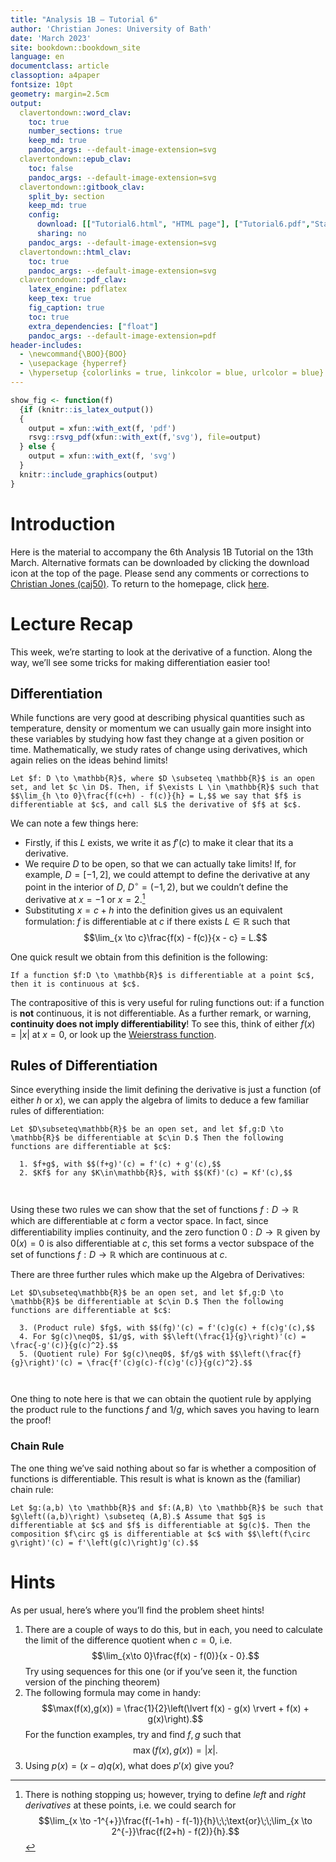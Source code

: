 ```yaml
---
title: "Analysis 1B — Tutorial 6"
author: 'Christian Jones: University of Bath'
date: 'March 2023'
site: bookdown::bookdown_site
language: en
documentclass: article
classoption: a4paper
fontsize: 10pt
geometry: margin=2.5cm
output:
  clavertondown::word_clav:
    toc: true
    number_sections: true
    keep_md: true
    pandoc_args: --default-image-extension=svg
  clavertondown::epub_clav:
    toc: false
    pandoc_args: --default-image-extension=svg
  clavertondown::gitbook_clav:
    split_by: section
    keep_md: true
    config:
      download: [["Tutorial6.html", "HTML page"], ["Tutorial6.pdf","Standard print PDF"], ["Tutorial6Clear.pdf","Clear print PDF"], ["Tutorial6Large.pdf","Large print PDF"], ["Tutorial6.docx","Accessible Word document"], ["Tutorial6.epub","Accessible EPub book" ]]
      sharing: no
    pandoc_args: --default-image-extension=svg
  clavertondown::html_clav:
    toc: true
    pandoc_args: --default-image-extension=svg
  clavertondown::pdf_clav:
    latex_engine: pdflatex
    keep_tex: true
    fig_caption: true
    toc: true
    extra_dependencies: ["float"]
    pandoc_args: --default-image-extension=pdf
header-includes:
  - \newcommand{\BOO}{BOO}
  - \usepackage {hyperref}
  - \hypersetup {colorlinks = true, linkcolor = blue, urlcolor = blue}
---
```

<!-- This is needed since I am working with svg files from mathcha.io. It converts the graphics files to something that can be used in the pdf files. Code taken from https://stackoverflow.com/questions/50165404/how-to-make-a-pdf-using-bookdown-including-svg-images/56044642#56044642 -->
```r
show_fig <- function(f)
  {if (knitr::is_latex_output())
  {
    output = xfun::with_ext(f, 'pdf')
    rsvg::rsvg_pdf(xfun::with_ext(f,'svg'), file=output)
  } else {
    output = xfun::with_ext(f, 'svg')
  }
  knitr::include_graphics(output)
}
```
\newpage
\pagenumbering{arabic}

# Introduction {-}
Here is the material to accompany the 6th Analysis 1B Tutorial on the 13th March. Alternative formats can be downloaded by clicking the download icon at the top of the page. Please send any comments or corrections to [Christian Jones (caj50)](mailto:caj50@bath.ac.uk). To return to the homepage, click [here](http://caj50.github.io/tutoring.html).

<!--<details open>
<summary>Want to ruin the surprise?</summary>
<br>
Well, you asked for it!
</details>-->

# Lecture Recap
This week, we're starting to look at the derivative of a function. Along the way, we'll see some tricks for making differentiation easier too!

## Differentiation
While functions are very good at describing physical quantities such as temperature, density or momentum we can usually gain more insight into these variables by studying how fast they change at a given position or time. Mathematically, we study rates of change using derivatives, which again relies on the ideas behind limits!

```definition
Let $f: D \to \mathbb{R}$, where $D \subseteq \mathbb{R}$ is an open set, and let $c \in D$. Then, if $\exists L \in \mathbb{R}$ such that $$\lim_{h \to 0}\frac{f(c+h) - f(c)}{h} = L,$$ we say that $f$ is differentiable at $c$, and call $L$ the derivative of $f$ at $c$.
```
We can note a few things here:

*  Firstly, if this $L$ exists, we write it as $f'(c)$ to make it clear that its a derivative.
*  We require $D$ to be open, so that we can actually take limits! If, for example, $D = [-1,2]$, we could attempt to define the derivative at any point in the interior of $D$, $D^{\circ} = (-1,2)$, but we couldn't define the derivative at $x = -1$ or $x = 2$.[^4]
*  Substituting $x = c+h$ into the definition gives us an equivalent formulation: $f$ is differentiable at $c$ if there exists $L\in\mathbb{R}$ such that $$\lim_{x \to c}\frac{f(x) - f(c)}{x - c} = L.$$

One quick result we obtain from this definition is the following:
```proposition
If a function $f:D \to \mathbb{R}$ is differentiable at a point $c$, then it is continuous at $c$.
```
The contrapositive of this is very useful for ruling functions out: if a function is **not** continuous, it is not differentiable. As a further remark, or warning, **continuity does not imply differentiability**! To see this, think of either $f(x) = \lvert x \rvert$ at $x = 0$, or look up the [Weierstrass function](https://en.wikipedia.org/wiki/Weierstrass_function). 

[^4]: There is nothing stopping us; however, trying to define *left* and *right derivatives* at these points, i.e. we could search for $$\lim_{x \to -1^{+}}\frac{f(-1+h) - f(-1)}{h}\;\;\text{or}\;\;\lim_{x \to 2^{-}}\frac{f(2+h) - f(2)}{h}.$$

## Rules of Differentiation {#diff}
Since everything inside the limit defining the derivative is just a function (of either $h$ or $x$), we can apply the algebra of limits to deduce a few familiar rules of differentiation:

```theorem
Let $D\subseteq\mathbb{R}$ be an open set, and let $f,g:D \to \mathbb{R}$ be differentiable at $c\in D.$ Then the following functions are differentiable at $c$:
  
  1. $f+g$, with $$(f+g)'(c) = f'(c) + g'(c),$$
  2. $Kf$ for any $K\in\mathbb{R}$, with $$(Kf)'(c) = Kf'(c),$$
  
  
```

Using these two rules we can show that the set of functions $f:D\to\mathbb{R}$ which are differentiable at $c$ form a vector space. In fact, since differentiability implies continuity, and the zero function $0:D \to \mathbb{R}$ given by $0(x) = 0$ is also differentiable at $c$, this set forms a vector subspace of the set of functions $f:D \to \mathbb{R}$ which are continuous at $c$.

There are three further rules which make up the Algebra of Derivatives:

```theorem
Let $D\subseteq\mathbb{R}$ be an open set, and let $f,g:D \to \mathbb{R}$ be differentiable at $c\in D.$ Then the following functions are differentiable at $c$:
  
  3. (Product rule) $fg$, with $$(fg)'(c) = f'(c)g(c) + f(c)g'(c),$$
  4. For $g(c)\neq0$, $1/g$, with $$\left(\frac{1}{g}\right)'(c) = \frac{-g'(c)}{g(c)^2}.$$
  5. (Quotient rule) For $g(c)\neq0$, $f/g$ with $$\left(\frac{f}{g}\right)'(c) = \frac{f'(c)g(c)-f(c)g'(c)}{g(c)^2}.$$
  
  
```

One thing to note here is that we can obtain the quotient rule by applying the product rule to the functions $f$ and $1/g$, which saves you having to learn the proof!

### Chain Rule
The one thing we've said nothing about so far is whether a composition of functions is differentiable. This result is what is known as the (familiar) chain rule:

```theorem
Let $g:(a,b) \to \mathbb{R}$ and $f:(A,B) \to \mathbb{R}$ be such that $g\left((a,b)\right) \subseteq (A,B).$ Assume that $g$ is differentiable at $c$ and $f$ is differentiable at $g(c)$. Then the composition $f\circ g$ is differentiable at $c$ with $$\left(f\circ g\right)'(c) = f'\left(g(c)\right)g'(c).$$
```

# Hints
As per usual, here's where you'll find the problem sheet hints!

1) There are a couple of ways to do this, but in each, you need to calculate the limit of the difference quotient when $c=0$, i.e. $$\lim_{x\to 0}\frac{f(x) - f(0)}{x - 0}.$$ Try using sequences for this one (or if you've seen it, the function version of the pinching theorem)
2)  The following formula may come in handy:$$\max(f(x),g(x)) = \frac{1}{2}\left(\lvert f(x) - g(x) \rvert + f(x) + g(x)\right).$$
    For the function examples, try and find $f,g$ such that $$\max(f(x),g(x)) = \lvert x \rvert.$$
3) Using $p(x) = (x-a)q(x)$, what does $p'(x)$ give you?

 
